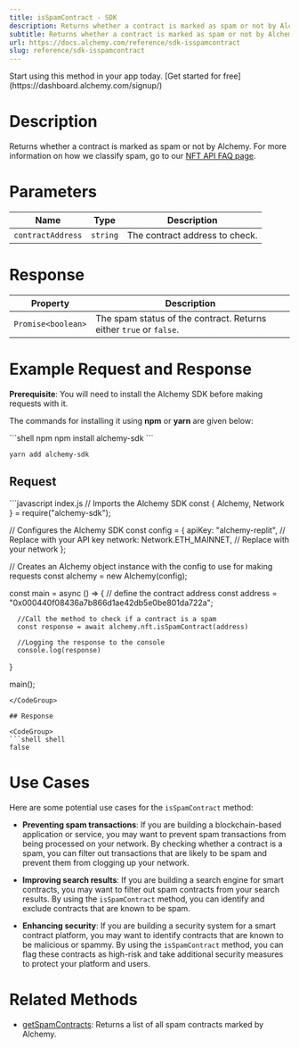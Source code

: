 ```yaml
---
title: isSpamContract - SDK
description: Returns whether a contract is marked as spam or not by Alchemy.
subtitle: Returns whether a contract is marked as spam or not by Alchemy.
url: https://docs.alchemy.com/reference/sdk-isspamcontract
slug: reference/sdk-isspamcontract
---
```


<Tip title="Don’t have an API key?" icon="star">
  Start using this method in your app today. [Get started for free](https://dashboard.alchemy.com/signup/)
</Tip>

# Description

Returns whether a contract is marked as spam or not by Alchemy. For more information on how we classify spam, go to our [NFT API FAQ page](https://docs.alchemy.com/alchemy/enhanced-apis/nft-api/nft-api-faq#nft-spam-classification).

# Parameters

| Name              | Type     | Description                    |
| ----------------- | -------- | ------------------------------ |
| `contractAddress` | `string` | The contract address to check. |

# Response

| Property           | Description                                                        |
| ------------------ | ------------------------------------------------------------------ |
| `Promise<boolean>` | The spam status of the contract. Returns either `true` or `false`. |

# Example Request and Response

**Prerequisite**: You will need to install the Alchemy SDK before making requests with it.

The commands for installing it using **npm** or **yarn** are given below:

<CodeGroup>
  ```shell npm
  npm install alchemy-sdk
  ```

  ```shell yarn
  yarn add alchemy-sdk
  ```
</CodeGroup>

## Request

<CodeGroup>
  ```javascript index.js
  // Imports the Alchemy SDK
  const { Alchemy, Network } = require("alchemy-sdk");

  // Configures the Alchemy SDK
  const config = {
      apiKey: "alchemy-replit", // Replace with your API key
      network: Network.ETH_MAINNET, // Replace with your network
  };

  // Creates an Alchemy object instance with the config to use for making requests
  const alchemy = new Alchemy(config);

  const main = async () => {
      // define the contract address
      const address = "0x000440f08436a7b866d1ae42db5e0be801da722a";

      //Call the method to check if a contract is a spam
      const response = await alchemy.nft.isSpamContract(address)

      //Logging the response to the console
      console.log(response)
  }

  main();
  ```
</CodeGroup>

## Response

<CodeGroup>
  ```shell shell
  false
  ```
</CodeGroup>

# Use Cases

Here are some potential use cases for the `isSpamContract` method:

* **Preventing spam transactions**: If you are building a blockchain-based application or service, you may want to prevent spam transactions from being processed on your network. By checking whether a contract is a spam, you can filter out transactions that are likely to be spam and prevent them from clogging up your network.

* **Improving search results**: If you are building a search engine for smart contracts, you may want to filter out spam contracts from your search results. By using the `isSpamContract` method, you can identify and exclude contracts that are known to be spam.

* **Enhancing security**: If you are building a security system for a smart contract platform, you may want to identify contracts that are known to be malicious or spammy. By using the `isSpamContract` method, you can flag these contracts as high-risk and take additional security measures to protect your platform and users.

# Related Methods

* [getSpamContracts](/reference/getspamcontracts-sdk): Returns a list of all spam contracts marked by Alchemy.
